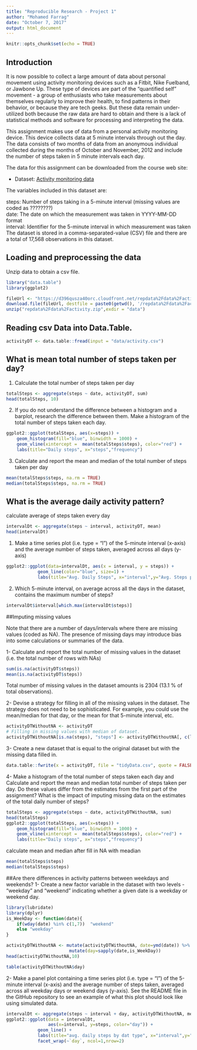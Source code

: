 ```yaml
---
title: "Reproducible Research - Project 1"
author: "Mohamed Farrag"
date: "October 7, 2017"
output: html_document
---
```


```r
knitr::opts_chunk$set(echo = TRUE)
```

## Introduction
It is now possible to collect a large amount of data about personal movement using activity monitoring devices such as a Fitbit, Nike Fuelband, or Jawbone Up. These type of devices are part of the "quantified self" movement - a group of enthusiasts who take measurements about themselves regularly to improve their health, to find patterns in their behavior, or because they are tech geeks. But these data remain under-utilized both because the raw data are hard to obtain and there is a lack of statistical methods and software for processing and interpreting the data.

This assignment makes use of data from a personal activity monitoring device. This device collects data at 5 minute intervals through out the day. The data consists of two months of data from an anonymous individual collected during the months of October and November, 2012 and include the number of steps taken in 5 minute intervals each day.

The data for this assignment can be downloaded from the course web site:

* Dataset: [Activity monitoring data](https://d396qusza40orc.cloudfront.net/repdata%2Fdata%2Factivity.zip) 

The variables included in this dataset are:

steps: Number of steps taking in a 5-minute interval (missing values are coded as ????????) </br>
date: The date on which the measurement was taken in YYYY-MM-DD format </br>
interval: Identifier for the 5-minute interval in which measurement was taken </br>
The dataset is stored in a comma-separated-value (CSV) file and there are a total of 17,568 observations in this dataset. 

## Loading and preprocessing the data
Unzip data to obtain a csv file.

```r
library("data.table")
library(ggplot2)

fileUrl <- "https://d396qusza40orc.cloudfront.net/repdata%2Fdata%2Factivity.zip"
download.file(fileUrl, destfile = paste0(getwd(), '/repdata%2Fdata%2Factivity.zip'))
unzip("repdata%2Fdata%2Factivity.zip",exdir = "data")
```
## Reading csv Data into Data.Table. 
```r
activityDT <- data.table::fread(input = "data/activity.csv")
```

## What is mean total number of steps taken per day?

1. Calculate the total number of steps taken per day
```r
totalSteps <- aggregate(steps ~ date, activityDT, sum)
head(totalSteps, 10)
```

2. If you do not understand the difference between a histogram and a barplot, research the difference between them. Make a histogram of the total number of steps taken each day. 

```r
ggplot2::ggplot(totalSteps, aes(x=steps)) + 
    geom_histogram(fill="blue", binwidth = 1000) + 
    geom_vline(xintercept =  mean(totalSteps$steps), color="red") +
    labs(title="Daily steps", x="steps","frequency")
```

3. Calculate and report the mean and median of the total number of steps taken per day
```r
mean(totalSteps$steps, na.rm = TRUE)
median(totalSteps$steps, na.rm = TRUE)
```
## What is the average daily activity pattern?

calculate average of steps taken every day
```r
intervalDt <- aggregate(steps ~ interval, activityDT, mean)
head(intervalDt)
```

1. Make a time series plot (i.e. type = "l") of the 5-minute interval (x-axis) and the average number of steps taken, averaged across all days (y-axis)

```r
ggplot2::ggplot(data=intervalDt, aes(x = interval, y = steps)) +
            geom_line(color="blue", size=1) +
            labs(title="Avg. Daily Steps", x="interval",y="Avg. Steps per day")
```

2. Which 5-minute interval, on average across all the days in the dataset, contains the maximum number of steps?

```r
intervalDt$interval[which.max(intervalDt$steps)]
```


##Imputing missing values

Note that there are a number of days/intervals where there are missing values (coded as NA). The presence of missing days may introduce bias into some calculations or summaries of the data.

1- Calculate and report the total number of missing values in the dataset (i.e. the total number of rows with NAs)

```r
sum(is.na(activityDT$steps))
mean(is.na(activityDT$steps))
```
Total number of missing values in the dataset amounts is 2304 (13.1 % of total observations).

2- Devise a strategy for filling in all of the missing values in the dataset. The strategy does not need to be sophisticated. For example, you could use the mean/median for that day, or the mean for that 5-minute interval, etc.

```r
activityDTWithoutNA <- activityDT
# Filling in missing values with median of dataset. 
activityDTWithoutNA[is.na(steps), "steps"] <- activityDTWithoutNA[, c(lapply(.SD, median, na.rm=TRUE)),  .SDcols = c("steps")]
```

3- Create a new dataset that is equal to the original dataset but with the missing data filled in.
```r
data.table::fwrite(x = activityDT, file = "tidyData.csv", quote = FALSE)
```

4- Make a histogram of the total number of steps taken each day and Calculate and report the mean and median total number of steps taken per day. Do these values differ from the estimates from the first part of the assignment? What is the impact of imputing missing data on the estimates of the total daily number of steps?

```r
totalSteps <- aggregate(steps ~ date, activityDTWithoutNA, sum)
head(totalSteps)
ggplot2::ggplot(totalSteps, aes(x=steps)) + 
    geom_histogram(fill="blue", binwidth = 1000) + 
    geom_vline(xintercept =  mean(totalSteps$steps), color="red") +
    labs(title="Daily steps", x="steps","frequency")
```

calculate mean and median after fill in NA with meadian
```r
mean(totalSteps$steps)
median(totalSteps$steps)
```

##Are there differences in activity patterns between weekdays and weekends?
1- Create a new factor variable in the dataset with two levels - "weekday" and "weekend" indicating whether a given date is a weekday or weekend day.

```r
library(lubridate)
library(dplyr)
is_WeekDay <- function(date){
    if(wday(date) %in% c(1,7))  "weekend"
    else "weekday"
}

activityDTWithoutNA <- mutate(activityDTWithoutNA, date=ymd(date)) %>%
                        mutate(day=sapply(date,is_WeekDay))
head(activityDTWithoutNA,10)

table(activityDTWithoutNA$day)
```

2- Make a panel plot containing a time series plot (i.e. type = "l") of the 5-minute interval (x-axis) and the average number of steps taken, averaged across all weekday days or weekend days (y-axis). See the README file in the GitHub repository to see an example of what this plot should look like using simulated data.

```r
intervalDt <- aggregate(steps ~ interval + day, activityDTWithoutNA, mean)
ggplot2::ggplot(data = intervalDt, 
                aes(x=interval, y=steps, color="day")) +
            geom_line() +
            labs(title="avg. daily steps by dat type", x="interval",y="steps")+
            facet_wrap(~`day`, ncol=1,nrow=2)
```